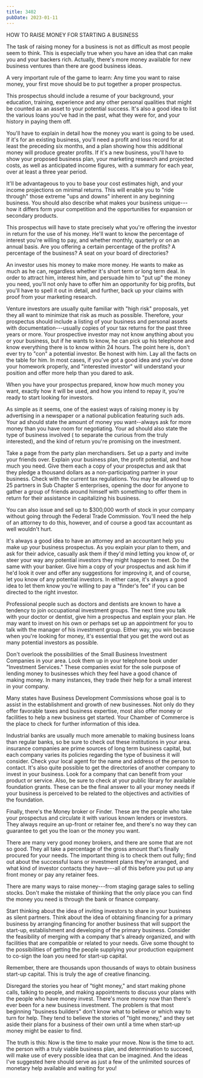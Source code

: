 ```yaml
---
title: 3402
pubDate: 2023-01-11
---
```


HOW TO RAISE MONEY FOR STARTING A BUSINESS

The task of raising money for a business is not as difficult as
most people seem to think. This is especially true when you have
an idea that can make you and your backers rich. Actually,
there's more money available for new business ventures than there
are good business ideas.

A very important rule of the game to learn: Any time you want to
raise money, your first move should be to put together a proper
prospectus.

This prospectus should include a resume of your background, your
education, training, experience and any other personal qualities
that might be counted as an asset to your potential success. It's
also a good idea to list the various loans you've had in the
past, what they were for, and your history in paying them off.

You'll have to explain in detail how the money you want is going
to be used. If it's for an existing business, you'll need a
profit and loss record for at least the preceding six months, and
a plan showing how this additional money will produce greater
profits. If it's a new business, you'll have to show your
proposed business plan, your marketing research and projected
costs, as well as anticipated income figures, with a summary for
each year, over at least a three year period.

It'll be advantageous to you to base your cost estimates high,
and your income projections on minimal returns. This will enable
you to "ride through" those extreme "ups and downs" inherent in
any beginning business. You should also describe what makes your
business unique---how it differs form your competition and the
opportunities for expansion or secondary products.

This prospectus will have to state precisely what you're offering
the investor in  return for the use of his money. He'll want to
know the percentage of interest you're willing to pay, and
whether monthly, quarterly or on an annual basis. Are you
offering a certain percentage of the profits? A percentage of the
business? A seat on your board of directories?

An investor uses his money to make more money. He wants to make
as much as he can, regardless whether it's short term or long
term deal. In order to attract him, interest him, and persuade
him to "put up" the money you need, you'll not only have to offer
him an opportunity for big profits, but you'll have to spell it
out in detail, and further, back up your claims with proof from
your marketing research.

Venture investors are usually quite familiar with "high risk"
proposals, yet they all want to minimize that risk as much as
possible. Therefore, your prospectus should include a listing of
your business and personal assets with documentation---usually
copies of your tax returns for the past three years or more. Your
prospective investor may not know anything about you or your
business, but if he wants to know, he can pick up his telephone
and know everything there is to know within 24 hours. The point
here is, don't ever try to "con" a potential investor. Be honest
with him. Lay all the facts on the table for him. In most cases,
if you've got a good idea and you've done your homework properly,
and "interested investor" will understand your position and offer
more help than you dared to ask.

When you have your prospectus prepared, know how much money you
want, exactly how it will be used, and how you intend to repay
it, you're ready to start looking for investors.

As simple as it seems, one of the easiest ways of raising money
is by advertising in a newspaper or a national publication
featuring such ads. Your ad should state the amount of money you
want--always ask for more money than you have room for
negotiating. Your ad should also state the type of business
involved ( to separate the curious from the truly interested),
and the kind of return you're promising on the investment.

Take a page from the party plan merchandisers. Set up a party and
invite your friends over. Explain your business plan, the profit
potential, and how much you need. Give them each a copy of your
prospectus and ask that they pledge a thousand dollars as a
non-participating partner in your business. Check with the
current tax regulations. You may be allowed up to 25 partners in
Sub Chapter S enterprises, opening the door for anyone to gather
a group of friends around himself with something to offer them in
return for their assistance in capitalizing his business.

You can also issue and sell up to $300,000 worth of stock in your
company without going through the Federal Trade Commission.
You'll need the help of an attorney to do this, however, and of
course a good tax accountant as well wouldn't hurt.

It's always a good idea to have an attorney and an accountant
help you make up your business prospectus. As you explain your
plan to them, and ask for their advice, casually ask them if
they'd mind letting you know of, or steer your way any potential
investors they might happen to meet. Do the same with your
banker. Give him  a copy of your prospectus and ask him if he'd
look it over and offer any suggestions for improving it, and of
course, let you know of any potential investors. In either case,
it's always a good idea to let them know you're willing to pay a
"finder's fee" if you can be directed to the right investor.

Professional people such as doctors and dentists are known to
have a tendency to join occupational investment groups.  The next
time you talk with your doctor or dentist, give him a prospectus
and explain your plan. He may want to invest on his own or
perhaps set up an appointment for you to talk with the manager of
his investment group. Either way, you win because when you're
looking for money, it's essential that you get the word out as
many potential investors as possible.

Don't overlook the possibilities of the Small Business Investment
Companies in your area. Look them up in your telephone book under
"Investment Services." These companies exist for the sole purpose
of lending money to businesses which they feel have a good chance
of making money. In many instances, they trade their help for a
small interest in your company.

Many states have Business Development Commissions whose goal is
to assist in the establishment and growth of new businesses. Not
only do they offer favorable taxes and business expertise, most
also offer money or facilities to help a new business get
started. Your Chamber of Commerce is the place to check for
further information of this idea.

Industrial banks are usually much more amenable to making
business loans than regular banks, so be sure to check out these
institutions in your area. insurance companies are prime sources
of long term business capital, but each company varies its
policies regarding the type of business it will consider. Check
your local agent for the name and address of the person to
contact. It's also quite possible to get the directories of
another company to invest in your business. Look for a company
that can benefit from your product or service. Also, be sure to
check at your public library for available foundation grants.
These can be the final answer to all your money needs if your
business is perceived to be related to the objectives and
activities of the foundation.

Finally, there's the Money broker or Finder. These are the people
who take your prospectus and circulate it with various known
lenders or investors. They always require an up-front or retainer
fee, and there's no way they can guarantee to get you the loan or
the money you want.

There are many very good money brokers, and there are some that
are not so good. They all take a percentage of the gross amount
that's finally procured for your needs. The important thing is to
check them out fully; find out about the successful loans or
investment plans they're arranged, and what kind of investor
contacts they have---all of this before you put up any front
money or pay any retainer fees.

There are many ways to raise money---from staging garage sales to
selling stocks. Don't make the mistake of thinking that the only
place you can find the money you need is through the bank or
finance company.

Start thinking about the idea of inviting investors to share in
your business as silent partners. Think about the idea of
obtaining financing for a primary business by arranging financing
for another business that will support the start-up,
establishment and developing of the primary business. Consider
the feasibility of merging with a company that's already
organized, and with facilities that are compatible or related to
your needs. Give some thought to the possibilities of getting the
people supplying your production equipment to co-sign the loan
you need for start-up capital.

Remember, there are thousands upon thousands of ways to obtain
business start-up capital. This is truly the age of creative
financing.

Disregard the stories you hear of "tight money," and start making
phone calls, talking to people, and making appointments to
discuss your plans with the people who have money invest. There's
more money now than there's ever been for a new business
investment. The problem is that most beginning "business
builders" don't know what to believe or which way to turn for
help. They tend to believe the stories of "tight money," and they
set aside their plans for a business of their own until a time
when start-up money might be easier to find.

The truth is this: Now is the time to make your move. Now is the
time to act. the person with a truly viable business plan, and
determination to succeed, will make use of every possible idea
that can be imagined. And the ideas I've suggested here should
serve as just a few of the unlimited sources of monetary help
available and waiting for you!